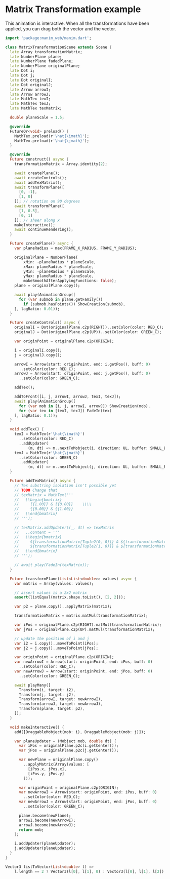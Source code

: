 
# Matrix Transformation example

This animation is interactive.
When all the transformations have been applied, you can drag both the <VecI /> vector
and the <VecJ /> vector.

<Scene src="/examples/matrix_transformation.html" />

```dart
import 'package:manim_web/manim.dart';

class MatrixTransformationScene extends Scene {
  late Array transformationMatrix;
  late NumberPlane plane;
  late NumberPlane fadedPlane;
  late NumberPlane originalPlane;
  late Dot i;
  late Dot j;
  late Dot originalI;
  late Dot originalJ;
  late Arrow arrowI;
  late Arrow arrowJ;
  late MathTex texI;
  late MathTex texJ;
  late MathTex texMatrix;

  double planeScale = 1.5;

  @override
  FutureOr<void> preload() {
    MathTex.preload(r'\hat{\imath}');
    MathTex.preload(r'\hat{\jmath}');
  }

  @override
  Future construct() async {
    transformationMatrix = Array.identity(2);

    await createPlane();
    await createControls();
    await addTexMatrix();
    await transformPlane([
      [0, -1],
      [1, 0]
    ]); // rotation on 90 degrees
    await transformPlane([
      [1, 0.5],
      [0, 1]
    ]); // sheer along x
    makeInteractive();
    await continueRendering();
  }

  Future createPlane() async {
    var planeRadius = max(FRAME_X_RADIUS, FRAME_Y_RADIUS);

    originalPlane = NumberPlane(
        xMin: -planeRadius * planeScale,
        xMax: planeRadius * planeScale,
        yMin: -planeRadius * planeScale,
        yMax: planeRadius * planeScale,
        makeSmoothAfterApplyingFunctions: false);
    plane = originalPlane.copy();

    await play(AnimationGroup([
      for (var submob in plane.getFamily())
        if (submob.hasPoints()) ShowCreation(submob),
    ], lagRatio: 0.01));
  }

  Future createControls() async {
    originalI = Dot(originalPlane.c2p(RIGHT))..setColor(color: RED_C);
    originalJ = Dot(originalPlane.c2p(UP))..setColor(color: GREEN_C);

    var originPoint = originalPlane.c2p(ORIGIN);

    i = originalI.copy();
    j = originalJ.copy();

    arrowI = Arrow(start: originPoint, end: i.getPos(), buff: 0)
      ..setColor(color: RED_C);
    arrowJ = Arrow(start: originPoint, end: j.getPos(), buff: 0)
      ..setColor(color: GREEN_C);

    addTex();

    addToFront([i, j, arrowI, arrowJ, texI, texJ]);
    await play(AnimationGroup([
      for (var mob in [i, j, arrowI, arrowJ]) ShowCreation(mob),
      for (var tex in [texI, texJ]) FadeIn(tex)
    ], lagRatio: 0.1));
  }

  void addTex() {
    texI = MathTex(r'\hat{\imath}')
      ..setColor(color: RED_C)
      ..addUpdater(
          (m, dt) => m..nextToMobject(i, direction: UL, buffer: SMALL_BUFFER));
    texJ = MathTex(r'\hat{\jmath}')
      ..setColor(color: GREEN_C)
      ..addUpdater(
          (m, dt) => m..nextToMobject(j, direction: UL, buffer: SMALL_BUFFER));
  }

  Future addTexMatrix() async {
    // Tex substring isolation isn't possible yet
    // TODO Change that
    // texMatrix = MathTex('''
    //   \\begin{bmatrix}
    //     {{1.00}} & {{0.00}}    \\\\
    //     {{0.00}} & {{1.00}}
    //   \\end{bmatrix}
    // ''');

    // texMatrix.addUpdater((_, dt) => texMatrix
    //   ..content = '''
    //   \\begin{bmatrix}
    //     ${transformationMatrix[Tuple2(0, 0)]} & ${transformationMatrix[Tuple2(0, 1)]}    \\\\
    //     ${transformationMatrix[Tuple2(1, 0)]} & ${transformationMatrix[Tuple2(1, 1)]}
    //   \\end{bmatrix}
    // ''');

    // await play(FadeIn(texMatrix));
  }

  Future transformPlane(List<List<double>> values) async {
    var matrix = Array(values: values);

    // assert values is a 2x2 matrix
    assert(listEqual(matrix.shape.toList(), [2, 2]));

    var p2 = plane.copy()..applyMatrix(matrix);

    transformationMatrix = matrix.matMul(transformationMatrix);

    var iPos = originalPlane.c2p(RIGHT).matMul(transformationMatrix);
    var jPos = originalPlane.c2p(UP).matMul(transformationMatrix);

    // update the position of i and j
    var i2 = i.copy()..moveToPoint(iPos);
    var j2 = j.copy()..moveToPoint(jPos);

    var originPoint = originalPlane.c2p(ORIGIN);
    var newArrowI = Arrow(start: originPoint, end: iPos, buff: 0)
      ..setColor(color: RED_C);
    var newArrowJ = Arrow(start: originPoint, end: jPos, buff: 0)
      ..setColor(color: GREEN_C);

    await playMany([
      Transform(i, target: i2),
      Transform(j, target: j2),
      Transform(arrowI, target: newArrowI),
      Transform(arrowJ, target: newArrowJ),
      Transform(plane, target: p2),
    ]);
  }

  void makeInteractive() {
    add([DraggableMobject(mob: i), DraggableMobject(mob: j)]);

    var planeUpdater = (Mobject mob, double dt) {
      var iPos = originalPlane.p2c(i.getCenter());
      var jPos = originalPlane.p2c(j.getCenter());

      var newPlane = originalPlane.copy()
        ..applyMatrix(Array(values: [
          [iPos.x, jPos.x],
          [iPos.y, jPos.y]
        ]));

      var originPoint = originalPlane.c2p(ORIGIN);
      var newArrowI = Arrow(start: originPoint, end: iPos, buff: 0)
        ..setColor(color: RED_C);
      var newArrowJ = Arrow(start: originPoint, end: jPos, buff: 0)
        ..setColor(color: GREEN_C);

      plane.become(newPlane);
      arrowI.become(newArrowI);
      arrowJ.become(newArrowJ);
      return mob;
    };

    i.addUpdater(planeUpdater);
    j.addUpdater(planeUpdater);
  }
}

Vector3 listToVector(List<double> l) =>
    l.length == 2 ? Vector3(l[0], l[1], 0) : Vector3(l[0], l[1], l[2]);
```

